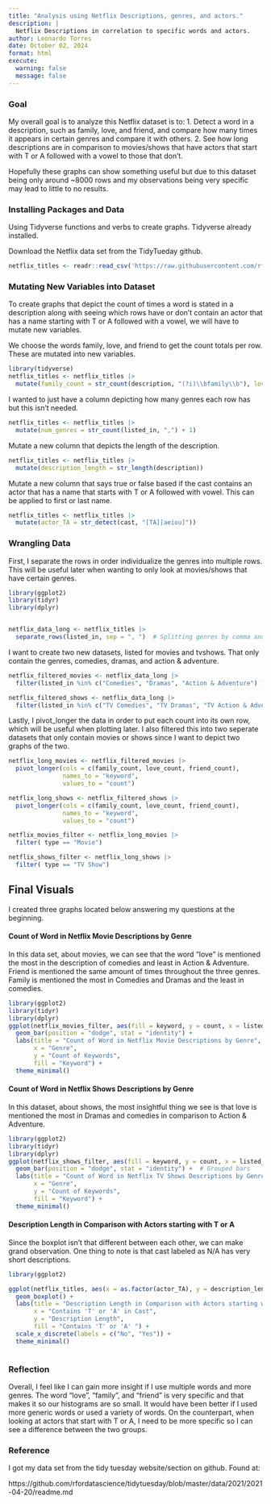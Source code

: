 ```yaml
---
title: "Analysis using Netflix Descriptions, genres, and actors."
description: |
  Netflix Descriptions in correlation to specific words and actors.
author: Leonardo Torres
date: October 02, 2024
format: html
execute:
  warning: false
  message: false
---
```


### Goal

My overall goal is to analyze this Netflix dataset is to: 1. Detect a word in a description, such as family, love, and friend, and compare how many times it appears in certain genres and compare it with others. 2. See how long descriptions are in comparison to movies/shows that have actors that start with T or A followed with a vowel to those that don't.

Hopefully these graphs can show something useful but due to this dataset being only around \~8000 rows and my observations being very specific may lead to little to no results.

### Installing Packages and Data

Using Tidyverse functions and verbs to create graphs. Tidyverse already installed.

Download the Netflix data set from the TidyTueday github.

```r
netflix_titles <- readr::read_csv('https://raw.githubusercontent.com/rfordatascience/tidytuesday/master/data/2021/2021-04-20/netflix_titles.csv')

```

### Mutating New Variables into Dataset

To create graphs that depict the count of times a word is stated in a description along with seeing which rows have or don't contain an actor that has a name starting with T or A followed with a vowel, we will have to mutate new variables.

We choose the words family, love, and friend to get the count totals per row. These are mutated into new variables.

```r
library(tidyverse)
netflix_titles <- netflix_titles |>
  mutate(family_count = str_count(description, "(?i)\\bfamily\\b"), love_count = str_count(description, "(?i)\\blove\\b"), friend_count= str_count(description, "(?i)\\bfriend\\b"))

```

I wanted to just have a column depicting how many genres each row has but this isn't needed.

```r
netflix_titles <- netflix_titles |>
  mutate(num_genres = str_count(listed_in, ",") + 1)
```

Mutate a new column that depicts the length of the description.

```r
netflix_titles <- netflix_titles |>
  mutate(description_length = str_length(description))
```

Mutate a new column that says true or false based if the cast contains an actor that has a name that starts with T or A followed with vowel. This can be applied to first or last name.

```r
netflix_titles <- netflix_titles |>
  mutate(actor_TA = str_detect(cast, "[TA][aeiou]"))

```

### Wrangling Data

First, I separate the rows in order individualize the genres into multiple rows. This will be useful later when wanting to only look at movies/shows that have certain genres.

```r
library(ggplot2)
library(tidyr)
library(dplyr)


netflix_data_long <- netflix_titles |>
  separate_rows(listed_in, sep = ", ")  # Splitting genres by comma and space
```

I want to create two new datasets, listed for movies and tvshows. That only contain the genres, comedies, dramas, and action & adventure.

```r


netflix_filtered_movies <- netflix_data_long |>
  filter(listed_in %in% c("Comedies", "Dramas", "Action & Adventure") )

netflix_filtered_shows <- netflix_data_long |>
  filter(listed_in %in% c("TV Comedies", "TV Dramas", "TV Action & Adventure") )

```

Lastly, I pivot_longer the data in order to put each count into its own row, which will be useful when plotting later. I also filtered this into two seperate datasets that only contain movies or shows since I want to depict two graphs of the two.

```r
netflix_long_movies <- netflix_filtered_movies |>
  pivot_longer(cols = c(family_count, love_count, friend_count), 
               names_to = "keyword", 
               values_to = "count")

netflix_long_shows <- netflix_filtered_shows |>
  pivot_longer(cols = c(family_count, love_count, friend_count), 
               names_to = "keyword", 
               values_to = "count")

netflix_movies_filter <- netflix_long_movies |>
  filter( type == "Movie")

netflix_shows_filter <- netflix_long_shows |>
  filter( type == "TV Show")


```

## Final Visuals

I created three graphs located below answering my questions at the beginning.

#### Count of Word in Netflix Movie Descriptions by Genre

In this data set, about movies, we can see that the word "love" is mentioned the most in the description of comedies and least in Action & Adventure. Friend is mentioned the same amount of times throughout the three genres. Family is mentioned the most in Comedies and Dramas and the least in comedies.

```r

library(ggplot2)
library(tidyr)
library(dplyr)
ggplot(netflix_movies_filter, aes(fill = keyword, y = count, x = listed_in)) + 
  geom_bar(position = "dodge", stat = "identity") +  
  labs(title = "Count of Word in Netflix Movie Descriptions by Genre",
       x = "Genre",
       y = "Count of Keywords",
       fill = "Keyword") +  
  theme_minimal()  


```

#### Count of Word in Netflix Shows Descriptions by Genre

In this dataset, about shows, the most insightful thing we see is that love is mentioned the most in Dramas and comedies in comparison to Action & Adventure.

```r
library(ggplot2)
library(tidyr)
library(dplyr)
ggplot(netflix_shows_filter, aes(fill = keyword, y = count, x = listed_in)) + 
  geom_bar(position = "dodge", stat = "identity") +  # Grouped bars
  labs(title = "Count of Word in Netflix TV Shows Descriptions by Genre",
       x = "Genre",
       y = "Count of Keywords",
       fill = "Keyword") + 
  theme_minimal()  


```

#### Description Length in Comparison with Actors starting with T or A

Since the boxplot isn't that different between each other, we can make grand observation. One thing to note is that cast labeled as N/A has very short descriptions.

```r
library(ggplot2)

ggplot(netflix_titles, aes(x = as.factor(actor_TA), y = description_length, fill = as.factor(actor_TA))) +
  geom_boxplot() +
  labs(title = "Description Length in Comparison with Actors starting with T or A",
       x = "Contains 'T' or 'A' in Cast",
       y = "Description Length",
       fill = "Contains 'T' or 'A' ") +
  scale_x_discrete(labels = c("No", "Yes")) + 
  theme_minimal()



```

### Reflection

Overall, I feel like I can gain more insight if I use multiple words and more genres. The word "love", "family", and "friend" is very specific and that makes it so our histograms are so small. It would have been better if I used more generic words or used a variety of words. On the counterpart, when looking at actors that start with T or A, I need to be more specific so I can see a difference between the two groups.

### Reference

I got my data set from the tidy tuesday website/section on github. Found at:

https://github.com/rfordatascience/tidytuesday/blob/master/data/2021/2021-04-20/readme.md
